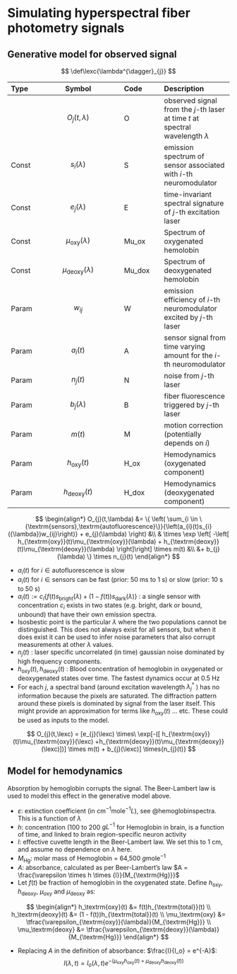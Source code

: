 # Simulating hyperspectral fiber photometry signals

## Generative model for observed signal
$$
\def\lexc{\lambda^{\dagger}_{j}}
$$

|Type  | Symbol              | Code     | Description     |
|:-----|:-------------------:|:---------|:----------------|
|      | $O_{j}(t,\lambda)$  | O        | observed signal from the $j$-th laser at time $t$ at spectral wavelength $\lambda$  | 
|Const | $s_{i}(\lambda)$    | S        | emission spectrum of sensor associated with $i$-th neuromodulator                   | 
|Const | $e_{j}(\lambda)$    | E        | time-invariant spectral signature of $j$-th excitation laser                        | 
|Const | $\mu_\textrm{oxy}(\lambda)$   | Mu_ox  | Spectrum of oxygenated hemolobin                                            |
|Const | $\mu_\textrm{deoxy}(\lambda)$ | Mu_dox | Spectrum of deoxygenated hemolobin                                          |
|Param | $w_{ij}$              | W        | emission efficiency of $i$-th neuromodulator excited by $j$-th laser              | 
|Param | $a_{i}(t)$            | A        | sensor signal from time varying amount for the $i$-th neuromodulator              | 
|Param | $n_{j}(t)$            | N        | noise from $j$-th laser                                                           | 
|Param | $b_{j}(\lambda)$      | B        | fiber fluorescence triggered by $j$-th laser                                      | 
|Param | $m(t)$                | M        | motion correction (potentially depends on $i$)                                    | 
|Param | $h_\textrm{oxy}(t)$   | H_ox     | Hemodynamics (oxygenated component)                                               |
|Param | $h_\textrm{deoxy}(t)$ | H_dox    | Hemodynamics (deoxygenated component)                                             |

$$
\begin{align*}
O_{j}(t,\lambda)  &= \{ \left( \sum_{i \in \{\textrm{sensors},\textrm{autofluorescence}\}}{\left(a_{i}(t)s_{i}({\lambda})w_{ij}\right)} + e_{j}(\lambda) \right) &\\
& \times \exp \left[ -\left[ h_{\textrm{oxy}}(t)\mu_{\textrm{oxy}}(\lambda)
+ h_{\textrm{deoxy}}(t)\mu_{\textrm{deoxy}}(\lambda) \right]\right] \times m(t) &\\
&+ b_{j}(\lambda) \} \times n_{j}(t)
\end{align*}
$$

- $a_{i}(t)$ for  $i \in \textrm{autofluorescence}$ is slow
- $a_{i}(t)$ for  $i \in \textrm{sensors}$ can be fast (prior: 50 ms to 1 s) or slow (prior: 10 s to 50 s)
- $a_{i}(t) := c_{i}\{f(t)s_\textrm{bright}(\lambda) + (1-f(t))s_\textrm{dark}(\lambda)\}$ : a single sensor with concentration $c_i$ exists in two states (e.g. bright, dark or bound, unbound) that have their own emission spectra. 
- Isosbestic point is the particular $\lambda$ where the two populations cannot be distinguished. This does not always exist for all sensors, but when it does exist it can be used to infer noise parameters that also corrupt measurements at other $\lambda$ values.
- $n_{j}(t)$ : laser specific uncorrelated (in time) gaussian noise dominated by high frequency components.
- $h_{\textrm{oxy}}(t), h_{\textrm{deoxy}}(t)$ : Blood concentration of hemoglobin in oxygenated or deoxygenated states over time. The fastest dynamics occur at 0.5 Hz
- For each $j$, a spectral band (around excitation wavelength $\lambda^{\dagger}_{j}$ ) has no information because the pixels are saturated. The diffraction pattern around these pixels is dominated by signal from the laser itself. This might provide an approximation for terms like $h_{\textrm{oxy}}(t)$ ... etc. These could be used as inputs to the model.


$$
O_{j}(t,\lexc) = [e_{j}(\lexc) \times\ \exp[-([
h_{\textrm{oxy}}(t)\mu_{\textrm{oxy}}(\lexc)
+h_{\textrm{deoxy}}(t)\mu_{\textrm{deoxy}}(\lexc)])] \times m(t) + b_{j}(\lexc)] \times{n_{j}(t)}
$$


## Model for hemodynamics

Absorption by hemoglobin corrupts the signal. The Beer-Lambert law is used to model this effect in the generative model above. 

 - $\varepsilon$: extinction coefficient (in $\textrm{cm}^{-1}\textrm{mole}^{-1}{L}$), see @hemoglobinspectra. This is a function of $\lambda$ 
 - $h$: concentration (100 to 200 $gL^{-1}$ for Hemoglobin in brain, is a function of time, and linked to brain region-specific neuron activity
 - $l$: effective cuvette length in the Beer-Lambert law. We set this to 1 $\textrm{cm}$, and assume no dependence on $\lambda$ here. 
 - $M_{\textrm{Hg}}$: molar mass of Hemoglobin = 64,500 $g\textrm{mole}^{-1}$
 - $A$: absorbance, calculated as per Beer-Lambert's law $A = \frac{\varepsilon \times h \times {l}}{M_{\textrm{Hg}}}$
 - Let $f(t)$ be fraction of hemoglobin in the oxygenated state. Define $h_{\textrm{oxy}}$, $h_{\textrm{deoxy}}$, $\mu_\textrm{oxy}$ and $\mu_\textrm{deoxy}$ as:

$$
\begin{align*}
h_\textrm{oxy}(t) &= f(t)h_{\textrm{total}}(t) \\
h_\textrm{deoxy}(t) &= (1 - f(t))h_{\textrm{total}}(t) \\
\mu_\textrm{oxy} &= \tfrac{\varepsilon_{\textrm{oxy}}(\lambda)}{M_{\textrm{Hg}}} \\
\mu_\textrm{deoxy} &= \tfrac{\varepsilon_{\textrm{deoxy}}(\lambda)}{M_{\textrm{Hg}}}
\end{align*}
$$

 - Replacing $A$ in the definition of absorbance: $\frac{I}{I_o} = e^{-A}$: 
$$
I(\lambda, t) = I_o(\lambda, t) e^{-(\mu_{\textrm{oxy}}h_{\textrm{oxy}}(t) + \mu_{\textrm{deoxy}}h_{\textrm{deoxy}}(t))}
$$